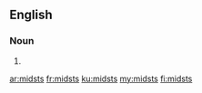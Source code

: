 ==English==

===Noun===
{{head|en|plural}}

# {{plural of|midst|lang=en}}

[[ar:midsts]]
[[fr:midsts]]
[[ku:midsts]]
[[my:midsts]]
[[fi:midsts]]